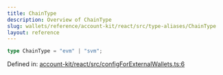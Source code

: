 ```yaml
---
title: ChainType
description: Overview of ChainType
slug: wallets/reference/account-kit/react/src/type-aliases/ChainType
layout: reference
---
```


```ts
type ChainType = "evm" | "svm";
```

Defined in: [account-kit/react/src/configForExternalWallets.ts:6](https://github.com/alchemyplatform/aa-sdk/blob/da19afd63b0ba06a4de95b0d2d7871f64d546304/account-kit/react/src/configForExternalWallets.ts#L6)
